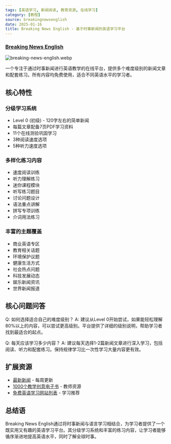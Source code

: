 ```yaml
---
tags: [英语学习, 新闻阅读, 教育资源, 在线学习]
category: [教程]
source: breakingnewsenglish
date: 2025-01-16
title: Breaking News English - 基于时事新闻的英语学习平台
---
```


### [Breaking News English](https://breakingnewsenglish.com/easy-news-english.html)

![breaking-news-english.webp](https://img.mengpeng.tech/i/2025/01/16/6788981239e59.webp)

一个专注于通过时事新闻进行英语教学的在线平台，提供多个难度级别的新闻文章和配套练习。所有内容均免费使用，适合不同英语水平的学习者。

## 核心特性

### 分级学习系统
- Level 0 (初级) - 120字左右的简单新闻
- 每篇文章配备7页PDF学习资料
- 11个在线测验巩固学习
- 3种阅读速度选项
- 5种听力速度选项

### 多样化练习内容
- 速度阅读训练
- 听力理解练习
- 迷你课程模块
- 听写练习题目
- 讨论问题设计
- 语法重点讲解
- 拼写专项训练
- 介词用法练习

### 丰富的主题覆盖
- 商业英语专区
- 教育相关话题
- 环境保护议题
- 健康生活方式
- 社会热点问题
- 科技发展动态
- 娱乐新闻资讯
- 世界新闻报道

## 核心问题问答

Q: 如何选择适合自己的难度级别？
A: 建议从Level 0开始尝试，如果能轻松理解80%以上的内容，可以尝试更高级别。平台提供了详细的级别说明，帮助学习者找到最适合的起点。

Q: 每天应该学习多少内容？
A: 建议每天选择1-2篇新闻文章进行深入学习，包括阅读、听力和配套练习。保持规律学习比一次性学习大量内容更有效。

## 扩展资源

- [最新新闻](https://breakingnewsenglish.com/easy-news-english.html) - 每周更新
- [1000个教学创意电子书](https://breakingnewsenglish.com/book.html) - 教师资源
- [免费英语学习网站列表](https://breakingnewsenglish.com/free_lessons.html) - 学习推荐

## 总结语

Breaking News English通过将时事新闻与语言学习相结合，为学习者提供了一个既实用又有趣的英语学习平台。其分级学习系统和丰富的练习内容，让学习者能够循序渐进地提高英语水平，同时了解全球时事。 